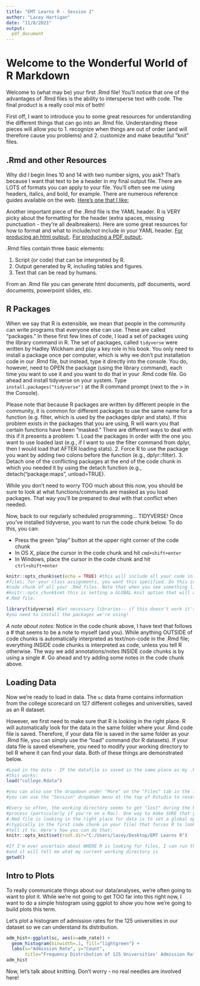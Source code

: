 ---
title: "EMT Learns R - Session 2"
author: "Lacey Hartigan"
date: "11/8/2021"
output:
  pdf_document
---

# Welcome to the Wonderful World of R Markdown

Welcome to (what may be) your first .Rmd file! You'll notice that one of the advantages of .Rmd files is the ability to intersperse text with code. The final product is a really cool mix of both!

First off, I want to introduce you to some great resources for understanding the different things that can go into an .Rmd file. Understanding these pieces will allow you to 1. recognize when things are out of order (and will therefore cause you problems) and 2. customize and make beautiful "knit" files. 

## .Rmd and other Resources

Why did I begin lines 10 and 14 with two number signs, you ask? That's because I want that text to be a header in my final output file. There are LOTS of formats you can apply to your file. You'll often see me using headers, italics, and bold, for example. There are numerous reference guides available on the web. [Here's one that I like:](https://www.rstudio.com/wp-content/uploads/2015/03/rmarkdown-reference.pdf)

Another important piece of the .Rmd file is the YAML header. R is VERY picky about the formatting for the header (extra spaces, missing punctuation - they're all dealbreakers). Here are some great resources for how to format and what to include/not include in your YAML header. [For producing an html output:](https://bookdown.org/yihui/rmarkdown/html-document.html). [For producing a PDF output:](https://bookdown.org/yihui/rmarkdown/pdf-document.html).

.Rmd files contain three basic elements:

1. Script (or code) that can be interpreted by R. 
2. Output generated by R, including tables and figures.
3. Text that can be read by humans. 

From an .Rmd file you can generate html documents, pdf documents, word documents, powerpoint slides, etc. 

## R Packages

When we say that R is extensible, we mean that people in the community can write programs that everyone else can use. These are called "packages." In these first few lines of code, I load a set of packages using the library command in R. The set of packages, called `tidyverse` were written by Hadley Wickham and play a key role in his book. You only need to install a package once per computer, which is why we don't put installation code in our .Rmd file, but instead, type it directly into the console. You do, however, need to OPEN the package (using the library command), each time you want to use it and you want to do that in your .Rmd code file. Go ahead and install tidyverse on your system. Type `install.packages("tidyverse")` at the R command prompt (next to the > in the Console). 

Please note that because R packages are written by different people in the community, it is  common for different packages to use the same name for a function (e.g. filter, which is used by the packages dplyr and stats). If this problem exists in the packages that you are using, R will warn you that certain functions have been "masked." There are different ways to deal with this if it presents a problem:
1. Load the packages in order with the one you want to use loaded last (e.g., if I want to use the filter command from dplyr, then I would load that AFTER loading stats).
2. Force R to use the package you want by adding two colons before the function (e.g., dplyr::filter).
3. Detach one of the conflicting packages at the end of the code chunk in which you needed it by using the detach function (e.g., detach(“package:maps”, unload=TRUE).

While you don't need to worry TOO much about this now, you should be sure to look at what functions/commands are masked as you load packages. That way you'll be prepared to deal with that conflict when needed.  

Now, back to our regularly scheduled programming... TIDYVERSE! Once you've installed tidyverse, you want to run the code chunk below. To do this, you can:

- Press the green "play" button at the upper right corner of the code chunk
- In OS X, place the cursor in the code chunk and hit `cmd+shift+enter`
- In Windows, place the cursor in the code chunk and hit `ctrl+shift+enter`

```{r} 
knitr::opts_chunk$set(echo = TRUE) #this will include all your code in your R output 
#files; for your class assignments, you want this specified. Do this in the first 
#code chunk of all your .Rmd files. Note that when you see something like this:
#knitr::opts_chunk$set this is setting a GLOBAL knit option that will apply to your whole
#.Rmd file.

library(tidyverse) #Get necessary libraries-- if this doesn't work it's likely because 
#you need to install the packages we're using!
```

*A note about notes:* Notice in the code chunk above, I have text that follows a # that seems to be a note to myself (and you). While anything OUTSIDE of code chunks is automatically interpreted as text/non-code in the .Rmd file; everything INSIDE code chunks is interpreted as code, unless you tell R otherwise. The way we add annotations/notes INSIDE code chunks is by using a single #. Go ahead and try adding some notes in the code chunk above. 

## Loading Data

Now we're ready to load in data. The `sc` data frame contains information from the college scorecard on 127 different colleges and universities, saved as an R dataset. 

However, we first need to make sure that R is looking in the right place. R will automatically look for the data in the same folder where your .Rmd code file is saved. Therefore, if your data file is
saved in the same folder as your .Rmd file, you can simply use the "load" command (for R datasets). If your data file is saved elsewhere, you need to modify your working directory to tell R where it can find your data. Both of these things are demonstrated below.

```{r load_data}
#Load in the data - IF the datafile is saved in the same place as my .Rmd file, 
#this works:
load("college.Rdata")

#you can also use the dropdown under "More" on the "Files" tab in the lower right to navigate/reset the working directory - OR 
#you can use the "Session" dropdown menu at the top of Rstudio to reset the working directory.

#Every so often, the working directory seems to get "lost" during the knitting
#process (particularly if you're on a Mac). One way to make SURE that your current
#.Rmd file is looking in the right place for data is to set a global option
#(typically in the first code chunk in your file) that forces R to look where you 
#tell it to. Here's how you can do that:
knitr::opts_knit$set(root.dir="C:/Users/lacey/Desktop/EMT Learns R")

#If I'm ever uncertain about WHERE R is looking for files, I can run the getwd() function
#and it will tell me what my current working directory is
getwd()
```

## Intro to Plots

To really communicate things about our data/analyses, we're often going to want to plot it. While we're not going to get TOO far into this right now, I want to do a simple histogram using ggplot to show you how we're going to build plots this term.

Let's plot a histogram of admission rates for the 125 universities in our dataset so we can understand its distribution. 
```{r}
adm_hist<-ggplot(sc, aes(x=adm_rate)) +
  geom_histogram(binwidth=.1, fill="lightgreen") +
  labs(x="Admission Rate", y="Count",
       title="Frequency Distribution of 125 Universities' Admission Rates")
adm_hist
```

Now, let's talk about knitting. Don't worry - no real needles are involved here! 


